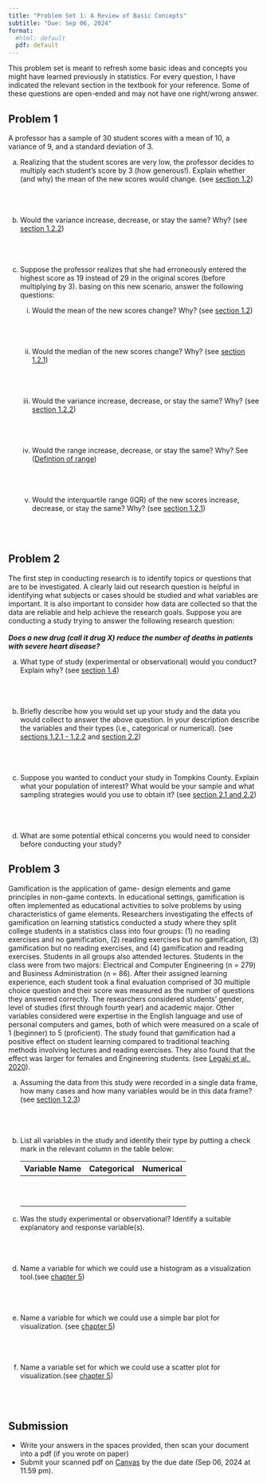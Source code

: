 ```yaml
---
title: "Problem Set 1: A Review of Basic Concepts"
subtitle: "Due: Sep 06, 2024"
format:
  #html: default
  pdf: default
---
```


This problem set is meant to refresh some basic ideas and concepts you might have learned previously in statistics. For every question, I have indicated the relevant section in the textbook for your reference. Some of these questions are open-ended and may not have one right/wrong answer.

## Problem 1

A professor has a sample of 30 student scores with a mean of 10, a variance of 9, and a standard deviation of 3.

a.  Realizing that the student scores are very low, the professor decides to multiply each student’s score by 3 (how generous!). Explain whether (and why) the mean of the new scores would change. (see [section 1.2](https://openintro-ims.netlify.app/explore-numerical#sec-dotplots))<br><br><br><br>
\vspace{4cm}
b.  Would the variance increase, decrease, or stay the same? Why? (see [section 1.2.2](https://openintro-ims.netlify.app/explore-numerical#sec-variance-sd))<br><br><br><br>
\vspace{4cm}

c.  Suppose the professor realizes that she had erroneously entered the highest score as 19 instead of 29 in the original scores (before multiplying by 3). basing on this new scenario, answer the following questions:

    i.  Would the mean of the new scores change? Why? (see [section 1.2](https://openintro-ims.netlify.app/explore-numerical#sec-dotplots))<br><br><br><br>
\vspace{4cm}

    ii. Would the median of the new scores change? Why? (see [section 1.2.1](https://openintro-ims.netlify.app/explore-numerical#sec-boxplots))<br><br><br><br>
\vspace{4cm}

    iii. Would the variance increase, decrease, or stay the same? Why? (see [section 1.2.2](https://openintro-ims.netlify.app/explore-numerical#sec-variance-sd))<br><br><br><br>
\vspace{4cm}

    iv. Would the range increase, decrease, or stay the same? Why? See ([Defintion of range](https://www.mathsisfun.com/data/range.html))<br><br><br><br>
\vspace{4cm}

    v.  Would the interquartile range (IQR) of the new scores increase, decrease, or stay the same? Why? (see [section 1.2.1](https://openintro-ims.netlify.app/explore-numerical#sec-boxplots))<br><br><br><br>

\newpage
## Problem 2

The first step in conducting research is to identify topics or questions that are to be investigated. A clearly laid out research question is helpful in identifying what subjects or cases should be studied and what variables are important. It is also important to consider how data are collected so that the data are reliable and help achieve the research goals. Suppose you are conducting a study trying to answer the following research question: <br> <br> ***Does a new drug (call it drug X) reduce the number of deaths in patients with severe heart disease?***

a.  What type of study (experimental or observational) would you conduct? Explain why? (see [section 1.4](https://openintro-ims.netlify.app/data-hello#observational-studies-and-experiments)) <br><br><br><br>
\vspace{4cm}

b.  Briefly describe how you would set up your study and the data you would collect to answer the above question. In your description describe the variables and their types (i.e., categorical or numerical). (see [sections 1.2.1 - 1.2.2](https://openintro-ims.netlify.app/data-hello#sec-data-basics) and [section 2.2](https://openintro-ims.netlify.app/data-design#sec-experiments))<br><br><br><br>
\vspace{4cm}

c.  Suppose you wanted to conduct your study in Tompkins County. Explain what your population of interest? What would be your sample and what sampling strategies would you use to obtain it? (see [section 2.1 and 2.2](https://openintro-ims.netlify.app/data-design))<br><br><br><br>
\vspace{4cm}

d.  What are some potential ethical concerns you would need to consider before conducting your study?
\newpage

## Problem 3

Gamification is the application of game- design elements and game principles in non-game contexts. In educational settings, gamification is often implemented as educational activities to solve problems by using characteristics of game elements. Researchers investigating the effects of gamification on learning statistics conducted a study where they split college students in a statistics class into four groups: (1) no reading exercises and no gamification, (2) reading exercises but no gamification, (3) gamification but no reading exercises, and (4) gamification and reading exercises. Students in all groups also attended lectures. Students in the class were from two majors: Electrical and Computer Engineering (n = 279) and Business Administration (n = 86). After their assigned learning experience, each student took a final evaluation comprised of 30 multiple choice question and their score was measured as the number of questions they answered correctly. The researchers considered students’ gender, level of studies (first through fourth year) and academic major. Other variables considered were expertise in the English language and use of personal computers and games, both of which were measured on a scale of 1 (beginner) to 5 (proficient). The study found that gamification had a positive effect on student learning compared to traditional teaching methods involving lectures and reading exercises. They also found that the effect was larger for females and Engineering students. (see [Legaki et al., 2020](https://www.sciencedirect.com/science/article/pii/S1071581920300987)).

a.  Assuming the data from this study were recorded in a single data frame, how many cases and how many variables would be in this data frame? (see [section 1.2.3](https://openintro-ims.netlify.app/data-hello#explanatory-and-response-variables))<br><br><br><br>
\vspace{2cm}

b.  List all variables in the study and identify their type by putting a check mark in the relevant column in the table below:

    | Variable Name | Categorical | Numerical |
    |---------------|-------------|-----------|
    |               |             |           |
    |               |             |           |
    |               |             |           |
    |               |             |           |
    |               |             |           |
    |               |             |           |
    |               |             |           |
    |               |             |           |
    |               |             |           |
    |               |             |           |

c.  Was the study experimental or observational? Identify a suitable explanatory and response variable(s). <br><br><br><br>
\vspace{4cm}

d.  Name a variable for which we could use a histogram as a visualization tool.(see [chapter 5](https://openintro-ims.netlify.app/explore-numerical))<br><br><br><br>
\vspace{4cm}

e.  Name a variable for which we could use a simple bar plot for visualization. (see [chapter 5](https://openintro-ims.netlify.app/explore-numerical))<br><br><br><br>
\vspace{4cm}

f.  Name a variable set for which we could use a scatter plot for visualization.(see [chapter 5](https://openintro-ims.netlify.app/explore-numerical))<br><br><br><br>


## Submission

- Write your answers in the spaces provided, then scan your document into a pdf (if you wrote on paper)
- Submit your scanned pdf on [Canvas](https://canvas.ithaca.edu/courses/30006/assignments/258747) by the due date (Sep 06, 2024 at 11.59 pm). 
